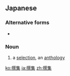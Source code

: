 ==Japanese==
{{ja-kanjitab|せん|しゅう|yomi=on}}

===Alternative forms===
* {{l/ja|選集}}

===Noun===
{{ja-noun|せんしゅう}}

# a [[selection]], an [[anthology]]

[[ko:撰集]]
[[ja:撰集]]
[[zh:撰集]]